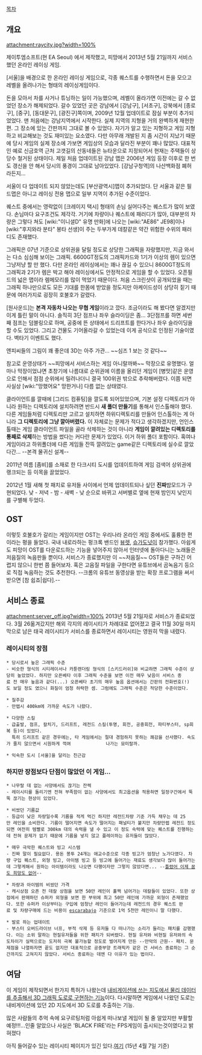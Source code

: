 [[목차]]

== 개요 ==
attachment:raycity.jpg?width=100%

제이투엠소프트(현 EA Seoul) 에서 제작했고, 피망에서 2013년 5월 21일까지 서비스했던 온라인 레이싱 게임.

[서울]을 배경으로 한 온라인 레이싱 게임으로, 각종 퀘스트를 수행하면서 돈을 모으고 레벨을 올려나가는 형태의 레이싱게임이다.

돈을 모아서 차를 사거나 튜닝하는 일이 가능했으며, 레벨이 올라가면 이전에는 갈 수 없었던 장소가 해제되었다. 갈수 있었던 곳은 강남에서 [강남구], [서초구], 강북에서 [종로구], [중구], [동대문구], [광진구]쪽이며, 2009년 12월 업데이트로 잠실 부분이 추가되었었다. 맨 처음에는 강남지역에서 시작한다. 실제 지역의 지형을 거의 완벽하게 재현한 편. 그 장소에 있는 간판까지 그대로 볼 수 있었다. 자기가 알고 있는 지형하고 게임 지형하고 비교해보는 것도 재미있는 요소였다. 다만 아무래 개발된 지 좀 시간이 지났기 때문에 당시 게임의 실제 장소에 가보면 게임상의 모습과 달라진 부분이 꽤나 많았다. 대표적인 예로 신금호역 근처 고갯길의 산동네들은 뉴타운으로 지정되어서 현재는 주택들이 상당수 철거된 상태이다. 제일 처음 업데이트된 강남 맵은 2006년 게임 등장 이후로 한 번도 갱신을 안 해서 당시의 풍경이 그대로 남아있었다. [강남구청역]의 나산백화점 폐허라든지...

서울이 다 업데이트 되지 않았는데도 [부산광역시]맵이 추가되었다. 단 서울과 같은 필드맵은 아니고 레이싱 전용 맵으로 일부 지역이 추가된 수준이었다.

퀘스트 중에서는 영락없이 [크레이지 택시] 형태의 손님 실어다주는 퀘스트가 많이 보였다. 손님마다 요구조건도 제각각. 거기에 차량이나 퀘스트에 패러디가 많아, 대부분의 차량은 그렇다 쳐도 [wiki:"이니셜D" 유명 만화]에 나오는 [wiki:"AE86" JE98]이나 [wiki:"후지와라 분타" 봉타 선생]이 주는 두부가게 데칼같은 약간 위험한 수위의 패러디도 존재했다.

그래픽은 07년 기준으로 상위권을 달릴 정도로 상당한 그래픽을 자랑했지만, 지금 와서는 다소 심심해 보이는 그래픽. 6600GT정도의 그래픽카드와 1기가 이상의 렘이 있으면 그냥저냥 할 만 했다. 다만 온라인 레이싱에서는 꽤나 끊길 수 있으니 8600GT정도의 그래픽과 2기가 렘은 박고 해야 레이싱에서도 안정적으로 게임을 할 수 있었다. 오픈필드의 넓은 맵이라 렘메모리를 많이 먹었기 때문이다. 처음 스크린샷이 공개되었을 때는 그래픽 하나만으로도 모든 기대를 한몸에 받았을 정도지만 아케이드성이 상당히 짙기 때문에 여러가지로 굉장히 호불호가 갈렸다.

[원사운드]는 '''본격 자동차 나오는 무협 게임'''이라고 깠다. 조금이라도 해 봤다면 알겠지만 이게 틀린 말이 아니다. 솔직히 3단 점프나 좌우 슬라이딩은 좀... 3단점프를 하면 세번째 점프는 덤블링으로 하며, 공중에 뜬 상태에서 드리프트를 한다거나 좌우 슬라이딩을 할 수도 있었다. 그리고 건물도 기어올라갈 수 있었는데 이게 공식으로 인정된 기술이였다. 벽타기 이벤트도 했다.

엔피씨들의 그림이 꽤 좋은데 3D는 아주 가관... ~~심즈 1 보는 것 같다~~

참고로 운영상태가 ~~피망에서 서비스하는 게임 아니랄까봐~~ 막장으로 유명했다. 얼마나 막장이었냐면 초창기에 나름대로 순위권에 이름을 올리던 게임이 [병맛]같은 운영으로 인해서 점점 순위에서 밀려나더니 결국 100위권 밖으로 추락해버렸다. 이쯤 되면 사실상 [wiki:"망했어요" 망한거나] 다름 없는 상태였다.

클라이언트를 깔때에 [그리드 컴퓨팅]을 깔도록 되어있었으며, 기본 설정 디렉토리가 아니라 원하는 디렉토리에 설치하려면 반드시 '''새 폴더 만들기'''를 통해서 인스톨해야 했다. 다른 게임들처럼 디렉토리만 고르고 설치하면 하위디렉토리를 만들어 인스톨하는 게 아니라 '''그 디렉토리에 그냥 깔아버렸다.''' 이 자체로는 문제가 적다고 생각하겠지만, 언인스톨때는 게임 클라이언트 파일을 골라 삭제하는 것이 아니라 '''게임이 깔려있는 디렉토리를 통째로 삭제'''하는 방법을 썼다는 커다란 문제가 있었다. 이거 하위 폴더 포함이다. 혹여나 게임이라고 하위폴더에 다른 게임들 잔뜩 깔려있는 game같은 디렉토리에 실수로 깔았다간... --본격 물귀신 설계--

2011년 여름 [좀비]를 소재로 한 다크시티 도시를 업데이트하여 게임 검색어 상위권에 랭크되는 등 이목을 끌었었다.

2012년 1월 새해 첫 패치로 유저들 사이에서 언제 업데이트되나 싶던 '''진짜'''밤모드가 구현되었다. 낮 - 저녁 - 밤 - 새벽 - 낮 순으로 바뀌고 서버별로 옆에 현재 밤인지 낮인지를 구별해 두었다.

== OST ==
이렇듯 호불호가 갈리는 게임이지만 OST는 우리나라 온라인 게임 중에서도 훌륭한 편이라는 평을 들었다. 국내 내로라하는 펑크록 밴드인 [[뷰렛]], [[슈가도넛]]이 참가했다. 아쉽게도 피망이 OST를 다운로드하는 기능을 넣어주지 않아서 인터넷에 돌아다니는 노래들은 저음질의 녹음판들 뿐이다. 서비스가 종료했지만 이 ~~저음질~~ OST들은 구하긴 어렵지 않으니 한번 쯤 들어보자. 혹은 고음질 파일을 구한다면 유튜브에서 곰녹음기 등으로 직접 녹음하는 것도 추천한다. --크롬의 유튜브 동영상을 받는 확장 프로그램을 써서 받으면 [참 쉽죠|쉽다].--

== 서비스 종료 ==
attachment:server_off.jpg?width=100%
2013년 5월 21일자로 서비스가 종료되었다. 3월 26옮겨갔지만 해외 각지의 레이시티가 차례대로 없어졌고 결국 11월 30일 마지막으로 남은 태국 레이시티가 서비스를 종료하면서 레이시티는 영원히 막을 내렸다.

=== 레이시티의 장점 ===

 * 당시로서 높은 그래픽 수준
 - 비슷한 형식의 시티레이서나 카툰렌더링 형식의 [스키드러쉬]와 비교하면 그래픽 수준이 상당히 높았었다. 하지만 오픈베타 이후 그래픽 수준을 보면 이전 매우 낮음이 서비스 종료 전 매우 높음과 같다(...) 오픈베타 초기의 매우 높음 옵션에서는 간판의 전화번호(!)도 보일 정도 였으니 화질이 엄청 하락한 셈. 그럼에도 그래픽 수준은 적당한 수준이었다.

 * 질주감
 - 만렙시 400km에 가까운 속도가 나왔다.

 * 다양한 스킬
 - 급출발, 점프, 칼치기, 드리프트, 레전드 스킬(투명, 회전, 공중회전, 파티부스터, sp회복 등)이 있었다.
   특히 드리프트 같은 경우에는, 타 게임에서는 절대 경험하지 못하는 쾌감을 선사했다. 속도가 줄지 않으면서 시원하게 꺽여             나가는 묘미랄까.

 * 익숙한 도시 [서울]을 달리는 친근감

=== 하지만 장점보다 단점이 많았던 이 게임... ===

 * 나무랄 데 없는 사양에서도 끊기는 잔렉
 - 레이시티를 돌리기엔 전혀 부족함이 없는 사양에서도 최고옵션을 적용하면 일정구간에서 뚝뚝 끊기는 현상이 있었다.

 * 비쌌던 기름값
 - 등급이 낮은 차량일수록 기름을 적게 먹긴 하지만 레전드차량 기준 가득 채우는 데 25만 레인을 소비한다. 기름이 떨어지면 속도가 떨어지는 패널티가 붙지만 차량만렙 레전드 정도되면 여전히 템빨로 300km 대의 속력을 낼 수 있고 이 정도 속력에 맞는 퀘스트를 진행하는데 전혀 문제가 없기 때문에 기름을 넣지 않고 플레이하는 유저들이 많았다.

 * 매우 극악한 퀘스트와 빙고 시스템
 - 진짜 말이 필요없다. 용돈 봉투 24개는 애교수준으로 각종 빙고가 엄청난 노가다였다. 차량 구입 퀘스트, 외형 빙고, 아이템 빙고 등 빙고에 들어가는 재료도 생각보다 많이 들어가는데 그렇게해서 원하는 아이템이라도 나오면 다행이자만 그렇지 않았다면... --[[틀렸어 이제 꿈도 희망도 없어]]--

 * 차량과 아이템의 비쌌던 가격
 - 캐시상점 오픈 전 데칼 상점을 보면 50만 레인이 훌쩍 넘어가는 데칼들이 있었다. 또한 상점에서 판매하던 슈퍼카 외형을 보면 한 부위에 최고 50만 레인에 가까운 외형이 존재했었다. 또한 슈퍼카 이상부터는 구입에 엄청난 레인이 들어가는데 레전드의 경우 퀘스트 완료 및 차량구매에 드는 비용이 [[무르시엘라고|escarabajo]] 기준으로 1억 5천만 레인이니 말 다했다.

 * 발로 하는 업데이트
 - 부스터 오버드라이브 너프, 부적 삭제 등 유저들 다 떠나가는 소리가 들리는 패치를 감행했다. 이는 소위 말하는 현질유저들을 위한 패치가 되버렸다. 현질 유저와 비현질 유저와의 속도차이가 실력으로는 도저히 극복 불가능할 정도로 벌어지게 만든 --만악의 근원-- 패치. 문제점을 나열하자면 끝도 없지만 대표적으로 공중부양 트래픽카 같은 건 서비스 종료하는 그 순간까지도 고쳐지지 않았다. 서비스 종료하는 데엔 다 이유가 있는 법이다.

== 여담 ==
이 게임이 제작되면서 한가지 특허가 나왔는데 [http://news.naver.com/main/read.nhn?mode=LSD&mid=sec&sid1=105&oid=015&aid=0000939777 내비게이션에 쓰는 지도에서 물리 데이터를 추출해서 3D 그래픽 도로로 구현하는 기능]이다. 다시말하면 게임에서 나왔던 도로는 내비게이션에 있던 2D 지도에서 3D 도로를 추출하는 기능.

많은 사람들의 추억 속에 요구르팅처럼 아쉽게 떠나보낼 게임이 될 줄 알았지만 부활할 예정!!!...인줄 알았으나 사실은 'BLACK FIRE'라는 FPS게임이 출시되는것이였다고 밝혀졌다

아직 들어갈수 있는 레이시티 페이지가 있긴 있다.[http://www.pmang.com/raycity/raycity_motorshow.nwz?cate=208&car_id=2009 여기] (15년 4월 7일 기준)

